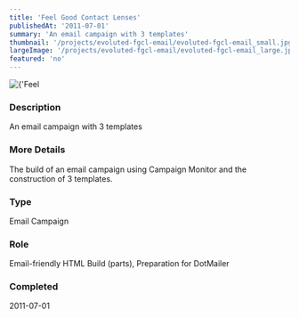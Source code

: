 ```yaml
---
title: 'Feel Good Contact Lenses'
publishedAt: '2011-07-01'
summary: 'An email campaign with 3 templates'
thumbnail: '/projects/evoluted-fgcl-email/evoluted-fgcl-email_small.jpg'
largeImage: '/projects/evoluted-fgcl-email/evoluted-fgcl-email_large.jpg'
featured: 'no'
---
```


<div className="relative w-full h-[400px] sm:h-[600px] md:h-[760px] lg:h-[920px]">
  <Image
    alt={'Feel Good Contact Lenses'}
    src={'/projects/evoluted-fgcl-email/evoluted-fgcl-email.jpg'}
    sizes="(max-width: 640px) 100%, 100%"
    fill={true}
    priority
    style={{
      objectFit: 'contain'
    }}
  />
</div>

### Description

An email campaign with 3 templates

### More Details

The build of an email campaign using Campaign Monitor and the construction of 3 templates.

### Type

Email Campaign

### Role

Email-friendly HTML Build (parts), Preparation for DotMailer

### Completed
2011-07-01



